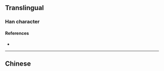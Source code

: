 {{also|懣}}
{{character info/new}}
==Translingual==

===Han character===
{{Han char|rn=61|rad=心|as=13|sn=17|four=|canj=EBP,XEBP|ids=⿱满心}}

====References====
* {{Han ref|kx=0406.141|hdz=42359.040|uh=61D1|ud=25041}}

----

==Chinese==
{{zh-see|懣}}